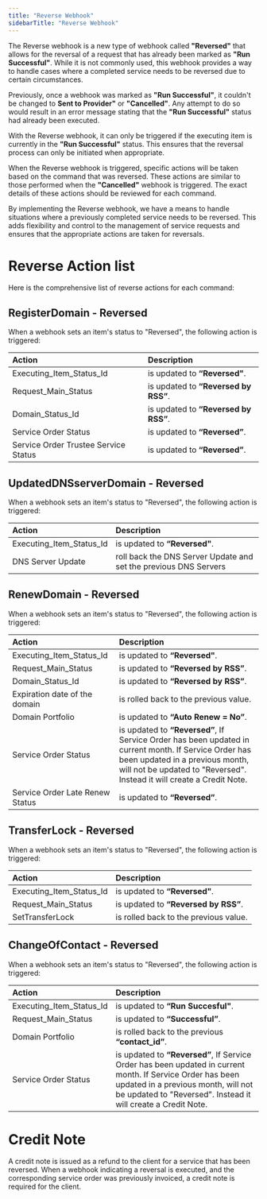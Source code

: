 ```yaml
---
title: "Reverse Webhook"
sidebarTitle: "Reverse Webhook"
---
```


The Reverse webhook is a new type of webhook called **"Reversed"** that allows for the reversal of a request that has already been marked as **"Run Successful"**. While it is not commonly used, this webhook provides a way to handle cases where a completed service needs to be reversed due to certain circumstances.

Previously, once a webhook was marked as **"Run Successful"**, it couldn't be changed to **Sent to Provider"** or **"Cancelled"**. Any attempt to do so would result in an error message stating that the **"Run Successful"** status had already been executed.

With the Reverse webhook, it can only be triggered if the executing item is currently in the **"Run Successful"** status. This ensures that the reversal process can only be initiated when appropriate.

When the Reverse webhook is triggered, specific actions will be taken based on the command that was reversed. These actions are similar to those performed when the **"Cancelled"** webhook is triggered. The exact details of these actions should be reviewed for each command.

By implementing the Reverse webhook, we have a means to handle situations where a previously completed service needs to be reversed. This adds flexibility and control to the management of service requests and ensures that the appropriate actions are taken for reversals.

# Reverse Action list
Here is the comprehensive list of reverse actions for each command:

## RegisterDomain - Reversed
When a webhook sets an item's status to "Reversed", the following action is triggered:

| Action                        | Description                                                                                                                                                                                                                                                                    |
| :---------------------------- | :----------------------------------------------------------------------------------------------------------------------------------------------------------------------------------------------------------------------------------------------------------------------------- |
| Executing_Item_Status_Id      | is updated to **“Reversed"**.                                                                                                                                                                                                                                             |
| Request_Main_Status           | is updated to **“Reversed by RSS”**.                                                                                                                                                                                                                                                |
| Domain_Status_Id              | is updated to **“Reversed by RSS”**.                                                                                                                                                                                                                                                |
| Service Order Status          | is updated to **“Reversed”**.                                                                                                                                                                                                                                                  |
| Service Order Trustee Service Status | is updated to **“Reversed”**. |

## UpdatedDNSserverDomain - Reversed
When a webhook sets an item's status to "Reversed", the following action is triggered:

| Action                        | Description                                                                                                                                                                                                                                                                    |
| :---------------------------- | :----------------------------------------------------------------------------------------------------------------------------------------------------------------------------------------------------------------------------------------------------------------------------- |
| Executing_Item_Status_Id      | is updated to **“Reversed"**.                                                                                                                                                                                                                                             |
| DNS Server Update          | roll back the DNS Server Update and set the previous DNS Servers                                                                                                                                                                                                                                                |

## RenewDomain - Reversed
When a webhook sets an item's status to "Reversed", the following action is triggered:

| Action                        | Description                                                                                                                                                                                                                                                                    |
| :---------------------------- | :----------------------------------------------------------------------------------------------------------------------------------------------------------------------------------------------------------------------------------------------------------------------------- |
| Executing_Item_Status_Id      | is updated to **“Reversed"**.                                                                                                                                                                                                                                             |
| Request_Main_Status           | is updated to **“Reversed by RSS”**.                                                                                                                                                                                                                                                |
| Domain_Status_Id              | is updated to **“Reversed by RSS”**.                                                                                                                                                                                                                                                |
| Expiration date of the domain          | is rolled back to the previous value.                                                                                                                                                                                                                                                  |
| Domain Portfolio | is updated to **“Auto Renew = No”**. |
| Service Order Status          | is updated to **“Reversed”**, If Service Order has been updated in current month. If Service Order has been updated in a previous month, will not be updated to "Reversed". Instead it will create a Credit Note.                                                                                                                                                                                                                                                |
| Service Order Late Renew Status | is updated to **“Reversed”**.  |

## TransferLock - Reversed
When a webhook sets an item's status to "Reversed", the following action is triggered:

| Action                        | Description                                                                                                                                                                                                                                                                    |
| :---------------------------- | :----------------------------------------------------------------------------------------------------------------------------------------------------------------------------------------------------------------------------------------------------------------------------- |
| Executing_Item_Status_Id      | is updated to **“Reversed"**.                                                                                                                                                                                                                                             |
| Request_Main_Status           | is updated to **“Reversed by RSS”**.                                                                                                                                                                                                                                                |
| SetTransferLock             | is rolled back to the previous value.                                                                                                                                                                                                                                                |

## ChangeOfContact - Reversed
When a webhook sets an item's status to "Reversed", the following action is triggered:

| Action                        | Description                                                                                                                                                                                                                                                                    |
| :---------------------------- | :----------------------------------------------------------------------------------------------------------------------------------------------------------------------------------------------------------------------------------------------------------------------------- |
| Executing_Item_Status_Id      | is updated to **“Run Succesful"**.                                                                                                                                                                                                                                             |
| Request_Main_Status           | is updated to **“Successful”**.                                                                                                                                                                                                                                                |
| Domain Portfolio            | is rolled back to the previous **“contact_id”**.                                                                                                                                                                                                                                                |
| Service Order Status          | is updated to **“Reversed”**, If Service Order has been updated in current month. If Service Order has been updated in a previous month, will not be updated to "Reversed". Instead it will create a Credit Note.                                                                                                                                                                                                                                                |

# Credit Note
A credit note is issued as a refund to the client for a service that has been reversed. When a webhook indicating a reversal is executed, and the corresponding service order was previously invoiced, a credit note is required for the client.

